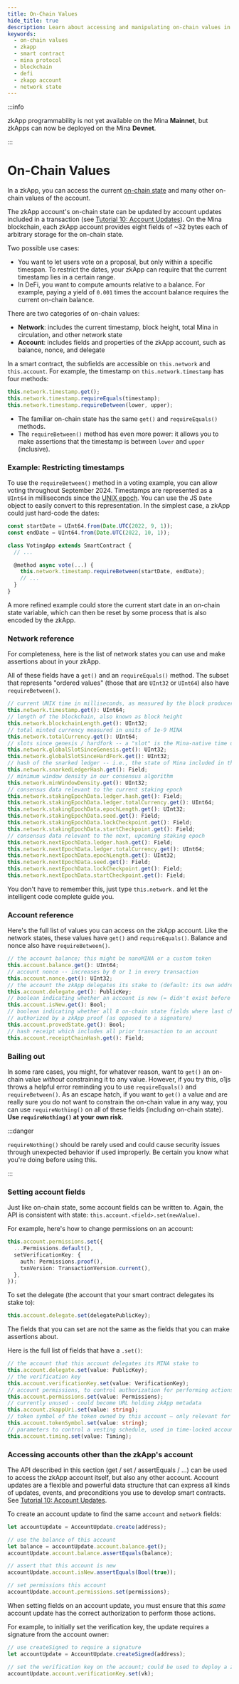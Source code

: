 ```yaml
---
title: On-Chain Values
hide_title: true
description: Learn about accessing and manipulating on-chain values in a zkApp, including network and account-level data. Understand potential use cases such as timestamp restrictions, on-chain balances, and account properties.
keywords:
  - on-chain values
  - zkapp
  - smart contract
  - mina protocol
  - blockchain
  - defi
  - zkapp account
  - network state
---
```


:::info

zkApp programmability is not yet available on the Mina **Mainnet**, but zkApps can now be deployed on the Mina **Devnet**.

:::

# On-Chain Values

In a zkApp, you can access the current [on-chain state](/zkapps/how-to-write-a-zkapp#on-chain-state) and many other on-chain values of the account.

The zkApp account's on-chain state can be updated by account updates included in a transaction (see [Tutorial 10: Account Updates](/zkapps/tutorials/account-updates)). On the Mina blockchain, each zkApp account provides eight fields of ~32 bytes each of arbitrary storage for the on-chain state.

Two possible use cases:

- You want to let users vote on a proposal, but only within a specific timespan. To restrict the dates, your zkApp can require that the current timestamp lies in a certain range.
- In DeFi, you want to compute amounts relative to a balance. For example, paying a yield of `0.001` times the account balance requires the current on-chain balance.

There are two categories of on-chain values:

- **Network**: includes the current timestamp, block height, total Mina in circulation, and other network state
- **Account**: includes fields and properties of the zkApp account, such as balance, nonce, and delegate

In a smart contract, the subfields are accessible on `this.network` and `this.account`.
For example, the timestamp on `this.network.timestamp` has four methods:

```ts
this.network.timestamp.get();
this.network.timestamp.requireEquals(timestamp);
this.network.timestamp.requireBetween(lower, upper);
```

- The familiar on-chain state has the same `get()` and `requireEquals()` methods. 
- The `requireBetween()` method has even more power: it allows you to make assertions that the timestamp is between `lower` and `upper` (inclusive).

### Example: Restricting timestamps

To use the `requireBetween()` method in a voting example, you can allow voting throughout September 2024. Timestamps are represented as a `UInt64` in milliseconds since the [UNIX epoch](https://en.wikipedia.org/wiki/Unix_time). You can use the JS `Date` object to easily convert to this representation. In the simplest case, a zkApp could just hard-code the dates:

```ts
const startDate = UInt64.from(Date.UTC(2022, 9, 1));
const endDate = UInt64.from(Date.UTC(2022, 10, 1));

class VotingApp extends SmartContract {
  // ...

  @method async vote(...) {
    this.network.timestamp.requireBetween(startDate, endDate);
    // ...
  }
}
```

A more refined example could store the current start date in an on-chain state variable, which can then be reset by some process that is also encoded by the zkApp.

### Network reference

For completeness, here is the list of network states you can use and make assertions about in your zkApp.

All of these fields have a `get()` and an `requireEquals()` method. The subset that represents "ordered values" (those that are `UInt32` or `UInt64`) also have `requireBetween()`.

```ts
// current UNIX time in milliseconds, as measured by the block producer
this.network.timestamp.get(): UInt64;
// length of the blockchain, also known as block height
this.network.blockchainLength.get(): UInt32;
// total minted currency measured in units of 1e-9 MINA
this.network.totalCurrency.get(): UInt64;
// slots since genesis / hardfork -- a "slot" is the Mina-native time unit of 3 minutes
this.network.globalSlotSinceGenesis.get(): UInt32;
this.network.globalSlotSinceHardFork.get(): UInt32;
// hash of the snarked ledger -- i.e., the state of Mina included in the blockchain proof
this.network.snarkedLedgerHash.get(): Field;
// minimum window density in our consensus algorithm
this.network.minWindowDensity.get(): UInt32;
// consensus data relevant to the current staking epoch
this.network.stakingEpochData.ledger.hash.get(): Field;
this.network.stakingEpochData.ledger.totalCurrency.get(): UInt64;
this.network.stakingEpochData.epochLength.get(): UInt32;
this.network.stakingEpochData.seed.get(): Field;
this.network.stakingEpochData.lockCheckpoint.get(): Field;
this.network.stakingEpochData.startCheckpoint.get(): Field;
// consensus data relevant to the next, upcoming staking epoch
this.network.nextEpochData.ledger.hash.get(): Field;
this.network.nextEpochData.ledger.totalCurrency.get(): UInt64;
this.network.nextEpochData.epochLength.get(): UInt32;
this.network.nextEpochData.seed.get(): Field;
this.network.nextEpochData.lockCheckpoint.get(): Field;
this.network.nextEpochData.startCheckpoint.get(): Field;
```

You don't have to remember this, just type `this.network.` and let the intelligent code complete guide you.

### Account reference

Here's the full list of values you can access on the zkApp account. Like the network states, these values have `get()` and `requireEquals()`. Balance and nonce also have `requireBetween()`.

```ts
// the account balance; this might be nanoMINA or a custom token
this.account.balance.get(): UInt64;
// account nonce -- increases by 0 or 1 in every transaction
this.account.nonce.get(): UInt32;
// the account the zkApp delegates its stake to (default: its own address)
this.account.delegate.get(): PublicKey;
// boolean indicating whether an account is new (= didn't exist before the transaction)
this.account.isNew.get(): Bool;
// boolean indicating whether all 8 on-chain state fields where last changed by a transaction
// authorized by a zkApp proof (as opposed to a signature)
this.account.provedState.get(): Bool;
// hash receipt which includes all prior transaction to an account
this.account.receiptChainHash.get(): Field;
```

### Bailing out

In some rare cases, you might, for whatever reason, want to `get()` an on-chain value _without_ constraining it to any value.
However, if you try this, o1js throws a helpful error reminding you to use `requireEquals()` and `requireBetween()`.
As an escape hatch, if you want to `get()` a value and are really sure you do not want to constrain the on-chain value in any way,
you can use `requireNothing()` on all of these fields (including on-chain state). **Use `requireNothing()` at your own risk.**

:::danger

`requireNothing()` should be rarely used and could cause security issues through unexpected behavior if used improperly. Be certain you know what you're doing before using this.

:::

### Setting account fields

Just like on-chain state, some account fields can be written to. Again, the API is consistent with state: `this.account.<field>.set(newValue)`.

For example, here's how to change permissions on an account:

```ts
this.account.permissions.set({
  ...Permissions.default(),
  setVerificationKey: {
    auth: Permissions.proof(),
    txnVersion: TransactionVersion.current(),
  },
});
```

To set the delegate (the account that your smart contract delegates its stake to):

```ts
this.account.delegate.set(delegatePublicKey);
```

The fields that you can set are not the same as the fields that you can make assertions about. 

Here is the full list of fields that have a `.set()`:

```ts
// the account that this account delegates its MINA stake to
this.account.delegate.set(value: PublicKey);
// the verification key
this.account.verificationKey.set(value: VerificationKey);
// account permissions, to control authorization for performing actions on the account
this.account.permissions.set(value: Permissions);
// currently unused - could become URL holding zkApp metadata
this.account.zkappUri.set(value: string);
// token symbol of the token owned by this account — only relevant for token contracts!
this.account.tokenSymbol.set(value: string);
// parameters to control a vesting schedule, used in time-locked accounts
this.account.timing.set(value: Timing);
```

### Accessing accounts other than the zkApp's account

The API described in this section (get / set / assertEquals / ...) can be used to access the zkApp account itself, but also any other account. Account updates are a flexible and powerful data structure that can express all kinds of updates, events, and preconditions you use to develop smart contracts. See [Tutorial 10: Account Updates](/zkapps/tutorials/account-updates).

To create an account update to find the same `account` and `network` fields:

```ts
let accountUpdate = AccountUpdate.create(address);

// use the balance of this account
let balance = accountUpdate.account.balance.get();
accountUpdate.account.balance.assertEquals(balance);

// assert that this account is new
accountUpdate.account.isNew.assertEquals(Bool(true));

// set permissions this account
accountUpdate.account.permissions.set(permissions);
```

When setting fields on an account update, you must ensure that this _same_ account update has the correct authorization to perform those actions. 

For example, to initially set the verification key, the update requires a signature from the account owner:

```ts
// use createSigned to require a signature
let accountUpdate = AccountUpdate.createSigned(address);

// set the verification key on the account; could be used to deploy a zkApp from a zkApp
accountUpdate.account.verificationKey.set(vk);
```
